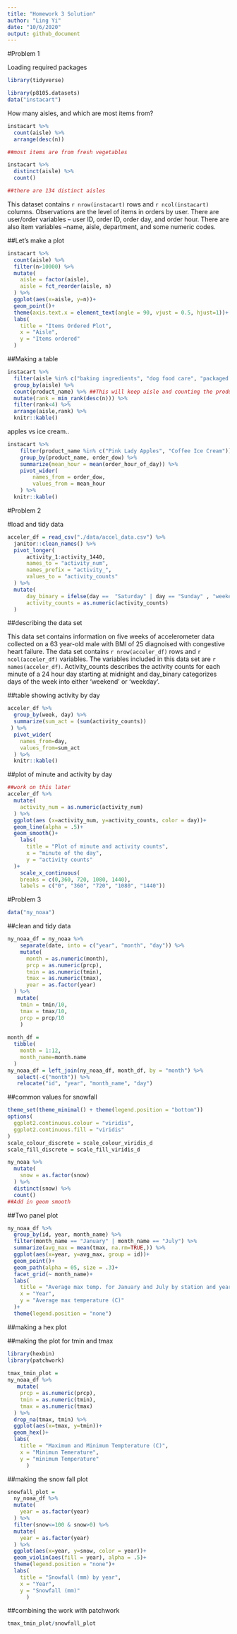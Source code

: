 ```yaml
---
title: "Homework 3 Solution"
author: "Ling Yi"
date: "10/6/2020"
output: github_document
---
```




#Problem 1

Loading required packages

```r
library(tidyverse)
```


```r

library(p8105.datasets)
data("instacart")
```

How many aisles, and which are most items from?

```r
instacart %>% 
  count(aisle) %>% 
  arrange(desc(n))

##most items are from fresh vegetables

instacart %>% 
  distinct(aisle) %>% 
  count()

##there are 134 distinct aisles
```

This dataset contains `r nrow(instacart)` rows and `r ncol(instacart)` columns. Observations are the level of items in orders by user. There are user/order variables -- user ID, order ID, order day, and order hour. There are also item variables --name, aisle, department, and some numeric codes. 

##Let's make a plot

```r
instacart %>% 
  count(aisle) %>% 
  filter(n>10000) %>% 
  mutate(
    aisle = factor(aisle),
    aisle = fct_reorder(aisle, n)
  ) %>% 
  ggplot(aes(x=aisle, y=n))+
  geom_point()+
  theme(axis.text.x = element_text(angle = 90, vjust = 0.5, hjust=1))+
  labs(
    title = "Items Ordered Plot",
    x = "Aisle",
    y = "Items ordered"
  )
```

##Making a table

```r
instacart %>% 
  filter(aisle %in% c("baking ingredients", "dog food care", "packaged vegetables fruits")) %>% 
  group_by(aisle) %>%
  count(product_name) %>% ##This will keep aisle and counting the product name
  mutate(rank = min_rank(desc(n))) %>% 
  filter(rank<4) %>% 
  arrange(aisle,rank) %>% 
  knitr::kable()
```

apples vs ice cream..

```r
instacart %>% 
	filter(product_name %in% c("Pink Lady Apples", "Coffee Ice Cream")) %>% 
	group_by(product_name, order_dow) %>% 
	summarize(mean_hour = mean(order_hour_of_day)) %>% 
	pivot_wider(
		names_from = order_dow,
		values_from = mean_hour
	) %>% 
  knitr::kable()
```

#Problem 2

#load and tidy data

```r
acceler_df = read_csv("./data/accel_data.csv") %>% 
  janitor::clean_names() %>% 
  pivot_longer(
      activity_1:activity_1440,
      names_to = "activity_num", 
      names_prefix = "activity_",
      values_to = "activity_counts"
  ) %>% 
  mutate(
      day_binary = ifelse(day ==  "Saturday" | day == "Sunday" , "weekend", "weekday"),
      activity_counts = as.numeric(activity_counts)
  )

``` 

##describing the data set

This data set contains information on five weeks of accelerometer data collected on a 63 year-old male with BMI of 25 diagnoised with congestive heart failure. The data set contains `r nrow(acceler_df)` rows and `r ncol(acceler_df)` variables. The variables included in this data set are `r names(acceler_df)`. Activity_counts describes the activity counts for each minute of a 24 hour day starting at midnight and day_binary categorizes days of the week into either 'weekend' or 'weekday'.


##table showing activity by day

```r
acceler_df %>% 
  group_by(week, day) %>% 
  summarize(sum_act = (sum(activity_counts)) 
 ) %>% 
  pivot_wider(
    names_from=day,
    values_from=sum_act
  ) %>% 
  knitr::kable()
```

##plot of minute and activity by day

```r
##work on this later
acceler_df %>% 
  mutate(
    activity_num = as.numeric(activity_num)
  ) %>% 
  ggplot(aes (x=activity_num, y=activity_counts, color = day))+
  geom_line(alpha = .5)+
  geom_smooth()+
    labs(
      title = "Plot of minute and activity counts", 
      x = "minute of the day", 
      y = "activity counts"
  )+
    scale_x_continuous(
    breaks = c(0,360, 720, 1080, 1440), 
    labels = c("0", "360", "720", "1080", "1440"))

```


#Problem 3

```r
data("ny_noaa")
```

##clean and tidy data

```r
ny_noaa_df = ny_noaa %>%
    separate(date, into = c("year", "month", "day")) %>% 
    mutate(
      month = as.numeric(month), 
      prcp = as.numeric(prcp),
      tmin = as.numeric(tmin),
      tmax = as.numeric(tmax),
      year = as.factor(year)
  ) %>% 
   mutate(
    tmin = tmin/10,
    tmax = tmax/10,
    prcp = prcp/10
    )
    
month_df =
  tibble(
    month = 1:12,
    month_name=month.name
  ) 
ny_noaa_df = left_join(ny_noaa_df, month_df, by = "month") %>% 
   select(-c("month")) %>% 
   relocate("id", "year", "month_name", "day")
```

##common values for snowfall

```r
theme_set(theme_minimal() + theme(legend.position = "bottom"))
options(
  ggplot2.continuous.colour = "viridis",
  ggplot2.continuous.fill = "viridis"
)
scale_colour_discrete = scale_colour_viridis_d
scale_fill_discrete = scale_fill_viridis_d
```

```r
ny_noaa %>% 
  mutate(
    snow = as.factor(snow)
  ) %>% 
  distinct(snow) %>% 
  count()
##Add in geom smooth
```

##Two panel plot

```r
ny_noaa_df %>% 
  group_by(id, year, month_name) %>% 
  filter(month_name == "January" | month_name == "July") %>% 
  summarize(avg_max = mean(tmax, na.rm=TRUE,)) %>% 
  ggplot(aes(x=year, y=avg_max, group = id))+
  geom_point()+
  geom_path(alpha = 05, size = .3)+
  facet_grid(~ month_name)+
  labs(
    title = "Average max temp. for January and July by station and year",
    x = "Year",
    y = "Average max temperature (C)"
  )+
  theme(legend.position = "none")

```


##making a hex plot

##making the plot for tmin and tmax
```r
library(hexbin)
library(patchwork)
  
tmax_tmin_plot = 
ny_noaa_df %>% 
   mutate(
    prcp = as.numeric(prcp),
    tmin = as.numeric(tmin),
    tmax = as.numeric(tmax)
  ) %>% 
  drop_na(tmax, tmin) %>% 
  ggplot(aes(x=tmax, y=tmin))+
  geom_hex()+
  labs(
    title = "Maximum and Minimum Tempterature (C)",
    x = "Minimun Temerature",
    y = "minimum Temperature"
      )
```

##making the snow fall plot

```r

snowfall_plot =  
  ny_noaa_df %>% 
  mutate(
    year = as.factor(year)
  ) %>% 
  filter(snow<=100 & snow>0) %>% 
  mutate(
    year = as.factor(year)
  ) %>% 
  ggplot(aes(x=year, y=snow, color = year))+
  geom_violin(aes(fill = year), alpha = .5)+
  theme(legend.position = "none")+
  labs(
    title = "Snowfall (mm) by year",
    x = "Year",
    y = "Snowfall (mm)"
      )
```

##combining the work with patchwork 

```r
tmax_tmin_plot/snowfall_plot
```



















